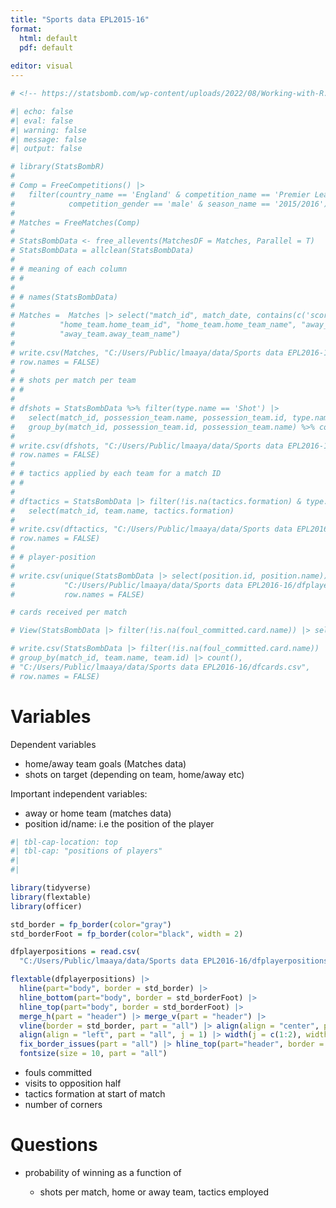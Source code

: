 ```yaml
---
title: "Sports data EPL2015-16"
format: 
  html: default
  pdf: default
  
editor: visual
---
```


```r

# <!-- https://statsbomb.com/wp-content/uploads/2022/08/Working-with-R.pdf -->

#| echo: false
#| eval: false
#| warning: false
#| message: false
#| output: false

# library(StatsBombR)
# 
# Comp = FreeCompetitions() |> 
#   filter(country_name == 'England' & competition_name == 'Premier League' &
#            competition_gender == 'male' & season_name == '2015/2016')
# 
# Matches = FreeMatches(Comp) 
# 
# StatsBombData <- free_allevents(MatchesDF = Matches, Parallel = T)
# StatsBombData = allclean(StatsBombData) 
# 
# # meaning of each column
# # 
# 
# # names(StatsBombData)
# 
# Matches =  Matches |> select("match_id", match_date, contains(c('score')), "referee.name", "referee.id", 
#          "home_team.home_team_id", "home_team.home_team_name", "away_team.away_team_id", 
#          "away_team.away_team_name") 
# 
# write.csv(Matches, "C:/Users/Public/lmaaya/data/Sports data EPL2016-16/Matches.csv", 
# row.names = FALSE)
# 
# # shots per match per team
# # 
# 
# dfshots = StatsBombData %>% filter(type.name == 'Shot') |> 
#   select(match_id, possession_team.name, possession_team.id, type.name) %>% 
#   group_by(match_id, possession_team.id, possession_team.name) %>% count()
#   
# write.csv(dfshots, "C:/Users/Public/lmaaya/data/Sports data EPL2016-16/dfshots.csv", 
# row.names = FALSE)
# 
# # tactics applied by each team for a match ID
# #   
# 
# dftactics = StatsBombData |> filter(!is.na(tactics.formation) & type.name=='Starting XI') %>% 
#   select(match_id, team.name, tactics.formation)
# 
# write.csv(dftactics, "C:/Users/Public/lmaaya/data/Sports data EPL2016-16/dftactics.csv", 
# row.names = FALSE)
# 
# # player-position
# 
# write.csv(unique(StatsBombData |> select(position.id, position.name)), 
#           "C:/Users/Public/lmaaya/data/Sports data EPL2016-16/dfplayerpositions.csv",
#           row.names = FALSE)

# cards received per match

# View(StatsBombData |> filter(!is.na(foul_committed.card.name)) |> select(match_id, team.name, possession_team.name, possession, bad_behaviour.card.name, foul_committed.card.name))

# write.csv(StatsBombData |> filter(!is.na(foul_committed.card.name)) |>
# group_by(match_id, team.name, team.id) |> count(),
# "C:/Users/Public/lmaaya/data/Sports data EPL2016-16/dfcards.csv",
# row.names = FALSE)


```

# Variables

Dependent variables

- home/away team goals (Matches data)
- shots on target (depending on team, home/away etc)

Important independent variables:

-   away or home team (matches data)
-   position id/name: i.e the position of the player

```r


#| tbl-cap-location: top
#| tbl-cap: "positions of players"
#| 
#| 

library(tidyverse)
library(flextable)
library(officer)

std_border = fp_border(color="gray")
std_borderFoot = fp_border(color="black", width = 2)

dfplayerpositions = read.csv(
  "C:/Users/Public/lmaaya/data/Sports data EPL2016-16/dfplayerpositions.csv")

flextable(dfplayerpositions) |> 
  hline(part="body", border = std_border) |> 
  hline_bottom(part="body", border = std_borderFoot) |> 
  hline_top(part="body", border = std_borderFoot) |> 
  merge_h(part = "header") |> merge_v(part = "header") |> 
  vline(border = std_border, part = "all") |> align(align = "center", part = "all") |> 
  align(align = "left", part = "all", j = 1) |> width(j = c(1:2), width = c(0.75, 1.5)) |>
  fix_border_issues(part = "all") |> hline_top(part="header", border = std_borderFoot) |> 
  fontsize(size = 10, part = "all")


```

-   fouls committed
-   visits to opposition half
-   tactics formation at start of match
-   number of corners

# Questions

* probability of winning as a function of 

  * shots per match, home or away team, tactics employed